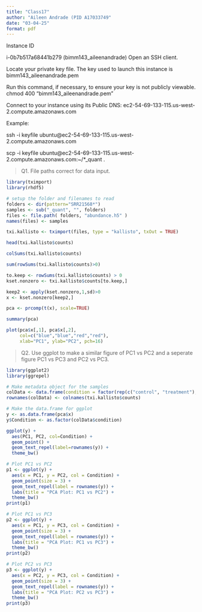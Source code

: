 ```yaml
---
title: "Class17"
author: "Aileen Andrade (PID A17033749"
date: "03-04-25"
format: pdf
---
```

Instance ID

i-0b7b517a68441b279 (bimm143_aileenandrade)
Open an SSH client.

Locate your private key file. The key used to launch this instance is bimm143_aileenandrade.pem

Run this command, if necessary, to ensure your key is not publicly viewable.
chmod 400 "bimm143_aileenandrade.pem"

Connect to your instance using its Public DNS:
ec2-54-69-133-115.us-west-2.compute.amazonaws.com

Example:

ssh -i keyfile ubuntu@ec2-54-69-133-115.us-west-2.compute.amazonaws.com

scp -i keyfile ubuntu@ec2-54-69-133-115.us-west-2.compute.amazonaws.com:~/*_quant .

> Q1. File paths correct for data input.

```r
library(tximport)
library(rhdf5)

# setup the folder and filenames to read
folders <- dir(pattern="SRR21568*")
samples <- sub("_quant", "", folders)
files <- file.path( folders, "abundance.h5" )
names(files) <- samples

txi.kallisto <- tximport(files, type = "kallisto", txOut = TRUE)
```

```r
head(txi.kallisto$counts)
```

```r
colSums(txi.kallisto$counts)
```

```r
sum(rowSums(txi.kallisto$counts)>0)
```

```r
to.keep <- rowSums(txi.kallisto$counts) > 0
kset.nonzero <- txi.kallisto$counts[to.keep,]
```

```r
keep2 <- apply(kset.nonzero,1,sd)>0
x <- kset.nonzero[keep2,]
```

```r
pca <- prcomp(t(x), scale=TRUE)
```

```r
summary(pca)
```

```r
plot(pca$x[,1], pca$x[,2],
     col=c("blue","blue","red","red"),
     xlab="PC1", ylab="PC2", pch=16)
```

> Q2. Use ggplot to make a similar figure of PC1 vs PC2 and a seperate figure PC1 vs PC3 and PC2 vs PC3.

```r
library(ggplot2)
library(ggrepel)

# Make metadata object for the samples
colData <- data.frame(condition = factor(rep(c("control", "treatment"), each = 2)))
rownames(colData) <- colnames(txi.kallisto$counts)

# Make the data.frame for ggplot 
y <- as.data.frame(pca$x)
y$Condition <- as.factor(colData$condition)

ggplot(y) +
  aes(PC1, PC2, col=Condition) +
  geom_point() +
  geom_text_repel(label=rownames(y)) +
  theme_bw()
```

```r
# Plot PC1 vs PC2
p1 <- ggplot(y) +
  aes(x = PC1, y = PC2, col = Condition) +
  geom_point(size = 3) +
  geom_text_repel(label = rownames(y)) +
  labs(title = "PCA Plot: PC1 vs PC2") +
  theme_bw()
print(p1)
```

```r
# Plot PC1 vs PC3
p2 <- ggplot(y) +
  aes(x = PC1, y = PC3, col = Condition) +
  geom_point(size = 3) +
  geom_text_repel(label = rownames(y)) +
  labs(title = "PCA Plot: PC1 vs PC3") +
  theme_bw()
print(p2)
```

```r
# Plot PC2 vs PC3
p3 <- ggplot(y) +
  aes(x = PC2, y = PC3, col = Condition) +
  geom_point(size = 3) +
  geom_text_repel(label = rownames(y)) +
  labs(title = "PCA Plot: PC2 vs PC3") +
  theme_bw()
print(p3)
```

